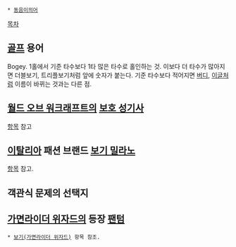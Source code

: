  * [[동음이의어]]

[[목차]]
== [[골프]] 용어 ==
Bogey. 1홀에서 기준 타수보다 1타 많은 타수로 홀인하는 것. 이보다 더 타수가 많아지면 더블보기, 트리플보기처럼 앞에 숫자가 붙는다. 기준 타수보다 적어지면 [[버디]], [[이글]]처럼 이름이 바뀌는 것과는 다른 점.

== [[월드 오브 워크래프트]]의 [[성기사(월드 오브 워크래프트)/보호|보호 성기사]] ==
[[성기사(월드 오브 워크래프트)/보호|항목]] 참고

== [[이탈리아]] 패션 브랜드 [[보기 밀라노]] ==
[[보기 밀라노|항목]] 참고.
 
== 객관식 문제의 선택지 ==

== [[가면라이더 위자드]]의 등장 [[팬텀(가면라이더 위자드)|팬텀]] ==
 * [[보기(가면라이더 위자드)]] 항목 참조.
